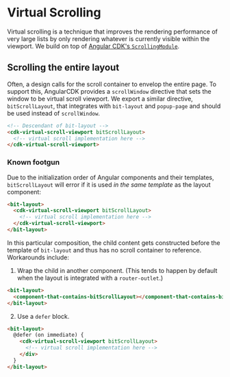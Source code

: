
<Meta title="Documentation/Virtual Scrolling" />

# Virtual Scrolling

Virtual scrolling is a technique that improves the rendering performance of very large lists by only
rendering whatever is currently visible within the viewport. We build on top of
[Angular CDK's `ScrollingModule`](https://material.angular.dev/cdk/scrolling/overview).

## Scrolling the entire layout

Often, a design calls for the scroll container to envelop the entire page. To support this,
AngularCDK provides a `scrollWindow` directive that sets the window to be virtual scroll viewport.
We export a similar directive, `bitScrollLayout`, that integrates with `bit-layout` and `popup-page`
and should be used instead of `scrollWindow`.

```html
<!-- Descendant of bit-layout -->
<cdk-virtual-scroll-viewport bitScrollLayout>
  <!-- virtual scroll implementation here -->
</cdk-virtual-scroll-viewport>
```

### Known footgun

Due to the initialization order of Angular components and their templates, `bitScrollLayout` will
error if it is used _in the same template_ as the layout component:

```html
<bit-layout>
  <cdk-virtual-scroll-viewport bitScrollLayout>
    <!-- virtual scroll implementation here -->
  </cdk-virtual-scroll-viewport>
</bit-layout>
```

In this particular composition, the child content gets constructed before the template of
`bit-layout` and thus has no scroll container to reference. Workarounds include:

1. Wrap the child in another component. (This tends to happen by default when the layout is
   integrated with a `router-outlet`.)

```html
<bit-layout>
  <component-that-contains-bitScrollLayout></component-that-contains-bitScrollLayout>
</bit-layout>
```

2. Use a `defer` block.

```html
<bit-layout>
  @defer (on immediate) {
    <cdk-virtual-scroll-viewport bitScrollLayout>
      <!-- virtual scroll implementation here -->
    </div>
  }
</bit-layout>
```
